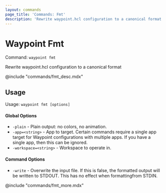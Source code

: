 ```yaml
---
layout: commands
page_title: 'Commands: Fmt'
description: 'Rewrite waypoint.hcl configuration to a canonical format'
---
```


# Waypoint Fmt

Command: `waypoint fmt`

Rewrite waypoint.hcl configuration to a canonical format

@include "commands/fmt_desc.mdx"

## Usage

Usage: `waypoint fmt [options]`

#### Global Options

- `-plain` - Plain output: no colors, no animation.
- `-app=<string>` - App to target. Certain commands require a single app target for Waypoint configurations with multiple apps. If you have a single app, then this can be ignored.
- `-workspace=<string>` - Workspace to operate in.

#### Command Options

- `-write` - Overwrite the input file. If this is false, the formatted output will be written to STDOUT. This has no effect when formattingfrom STDIN.

@include "commands/fmt_more.mdx"
